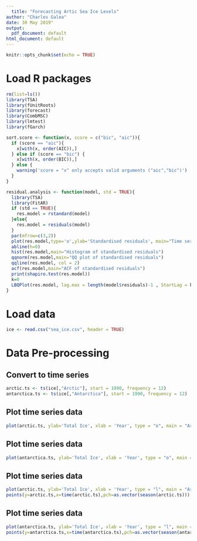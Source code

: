 ```yaml
---
  title: "Forecasting Artic Sea Ice Levels"
author: "Charles Galea"
date: 30 May 2019"
output:
  pdf_document: default
html_document: default
---
```

  
  ```r
knitr::opts_chunk$set(echo = TRUE)
```

# Load R packages
```r
rm(list=ls())
library(TSA)
library(fUnitRoots)
library(forecast)
library(CombMSC)
library(lmtest)
library(fGarch)
```

```r
sort.score <- function(x, score = c("bic", "aic")){
  if (score == "aic"){
    x[with(x, order(AIC)),]
  } else if (score == "bic") {
    x[with(x, order(BIC)),]
  } else {
    warning('score = "x" only accepts valid arguments ("aic","bic")')
  }
}
```

```r
residual.analysis <- function(model, std = TRUE){
  library(TSA)
  library(FitAR)
  if (std == TRUE){
    res.model = rstandard(model)
  }else{
    res.model = residuals(model)
  }
  par(mfrow=c(3,2))
  plot(res.model,type='o',ylab='Standardised residuals', main="Time series plot of standardised residuals")
  abline(h=0)
  hist(res.model,main="Histogram of standardised residuals")
  qqnorm(res.model,main="QQ plot of standardised residuals")
  qqline(res.model, col = 2)
  acf(res.model,main="ACF of standardised residuals")
  print(shapiro.test(res.model))
  k=0
  LBQPlot(res.model, lag.max = length(model$residuals)-1 , StartLag = k + 1, k = 0, SquaredQ = FALSE)
}
```

# Load data
```r
ice <- read.csv("sea_ice.csv", header = TRUE)
```

# Data Pre-processing
## Convert to time series
```r
arctic.ts <- ts(ice[,"Arctic"], start = 1990, frequency = 12)
antarctica.ts <- ts(ice[,"Antarctica"], start = 1990, frequency = 12)
```

## Plot time series data
```r
plot(arctic.ts, ylab='Total Ice', xlab = 'Year', type = "o", main = "Arctic Sea Ice")
```

## Plot time series data
```r
plot(antarctica.ts, ylab='Total Ice', xlab = 'Year', type = "o", main = "Antarctica Sea Ice")
```

## Plot time series data
```r
plot(arctic.ts, ylab='Total Ice', xlab = 'Year', type = "l", main = "Arctic Sea Ice")
points(y=arctic.ts,x=time(arctic.ts),pch=as.vector(season(arctic.ts)))
```
## Plot time series data
```r
plot(antarctica.ts, ylab='Total Ice', xlab = 'Year', type = "l", main = "Arctic Sea Ice")
points(y=antarctica.ts,x=time(antarctica.ts),pch=as.vector(season(antarctica.ts)))
```


